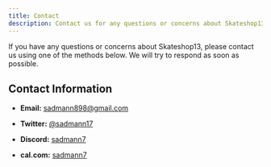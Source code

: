 ```yaml
---
title: Contact
description: Contact us for any questions or concerns about Skateshop13.
---
```


If you have any questions or concerns about Skateshop13, please contact us using one of the methods below. We will try to respond as soon as possible.

## Contact Information

- **Email:** [sadmann898@gmail.com](mailto:sadmann898@gmail.com)

- **Twitter:** [@sadmann17](https://twitter.com/sadmann17)

- **Discord:** [sadmann7](https://discord.com/users/sadmann7)

- **cal.com:** [sadmann7](https://cal.com/sadmann7)
